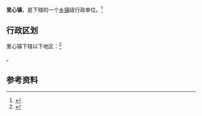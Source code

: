 {{中国乡级行政区|35/04/30/101/000}}

'''里心镇'''，是{{PRC admin/fullname|35/04/30/101/000|3}}下辖的一个[[乡镇|乡镇]]级行政单位。<ref>{{PRC admin/ref sgc|{{PRC admin/parent|35/04/30/101/000}}}}</ref>

== 行政区划 ==

里心镇下辖以下地区：<ref>{{PRC admin/ref sgc|35/04/30/101/000}}</ref>

{{PRC admin/children|35/04/30/101/000}}。

== 参考资料 ==

{{reflist}}

{{行政区划小作品}}
{{PRC admin/navcat|35/04/30/101/000}}